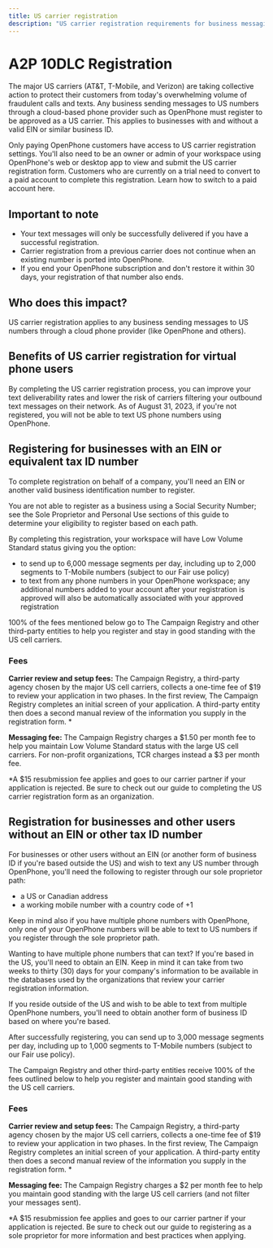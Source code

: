 ```yaml
---
title: US carrier registration
description: "US carrier registration requirements for business messaging"
---
```


# A2P 10DLC Registration

The major US carriers (AT&T, T-Mobile, and Verizon) are taking collective action to protect their customers from today's overwhelming volume of fraudulent calls and texts. Any business sending messages to US numbers through a cloud-based phone provider such as OpenPhone must register to be approved as a US carrier. This applies to businesses with and without a valid EIN or similar business ID.

Only paying OpenPhone customers have access to US carrier registration settings. You'll also need to be an owner or admin of your workspace using OpenPhone's web or desktop app to view and submit the US carrier registration form. Customers who are currently on a trial need to convert to a paid account to complete this registration. Learn how to switch to a paid account here.

## Important to note

- Your text messages will only be successfully delivered if you have a successful registration.
- Carrier registration from a previous carrier does not continue when an existing number is ported into OpenPhone.
- If you end your OpenPhone subscription and don't restore it within 30 days, your registration of that number also ends.

## Who does this impact?

US carrier registration applies to any business sending messages to US numbers through a cloud phone provider (like OpenPhone and others).

## Benefits of US carrier registration for virtual phone users

By completing the US carrier registration process, you can improve your text deliverability rates and lower the risk of carriers filtering your outbound text messages on their network. As of August 31, 2023, if you're not registered, you will not be able to text US phone numbers using OpenPhone.

## Registering for businesses with an EIN or equivalent tax ID number

To complete registration on behalf of a company, you'll need an EIN or another valid business identification number to register.

You are not able to register as a business using a Social Security Number; see the Sole Proprietor and Personal Use sections of this guide to determine your eligibility to register based on each path.

By completing this registration, your workspace will have Low Volume Standard status giving you the option:

- to send up to 6,000 message segments per day, including up to 2,000 segments to T-Mobile numbers (subject to our Fair use policy)
- to text from any phone numbers in your OpenPhone workspace; any additional numbers added to your account after your registration is approved will also be automatically associated with your approved registration

100% of the fees mentioned below go to The Campaign Registry and other third-party entities to help you register and stay in good standing with the US cell carriers.

### Fees

**Carrier review and setup fees:** The Campaign Registry, a third-party agency chosen by the major US cell carriers, collects a one-time fee of $19 to review your application in two phases. In the first review, The Campaign Registry completes an initial screen of your application. A third-party entity then does a second manual review of the information you supply in the registration form. *

**Messaging fee:** The Campaign Registry charges a $1.50 per month fee to help you maintain Low Volume Standard status with the large US cell carriers. For non-profit organizations, TCR charges instead a $3 per month fee.

*A $15 resubmission fee applies and goes to our carrier partner if your application is rejected. Be sure to check out our guide to completing the US carrier registration form as an organization.

## Registration for businesses and other users without an EIN or other tax ID number

For businesses or other users without an EIN (or another form of business ID if you're based outside the US) and wish to text any US number through OpenPhone, you'll need the following to register through our sole proprietor path:

- a US or Canadian address
- a working mobile number with a country code of +1

Keep in mind also if you have multiple phone numbers with OpenPhone, only one of your OpenPhone numbers will be able to text to US numbers if you register through the sole proprietor path.

Wanting to have multiple phone numbers that can text? If you're based in the US, you'll need to obtain an EIN. Keep in mind it can take from two weeks to thirty (30) days for your company's information to be available in the databases used by the organizations that review your carrier registration information.

If you reside outside of the US and wish to be able to text from multiple OpenPhone numbers, you'll need to obtain another form of business ID based on where you're based.

After successfully registering, you can send up to 3,000 message segments per day, including up to 1,000 segments to T-Mobile numbers (subject to our Fair use policy).

The Campaign Registry and other third-party entities receive 100% of the fees outlined below to help you register and maintain good standing with the US cell carriers.

### Fees

**Carrier review and setup fees:** The Campaign Registry, a third-party agency chosen by the major US cell carriers, collects a one-time fee of $19 to review your application in two phases. In the first review, The Campaign Registry completes an initial screen of your application. A third-party entity then does a second manual review of the information you supply in the registration form. *

**Messaging fee:** The Campaign Registry charges a $2 per month fee to help you maintain good standing with the large US cell carriers (and not filter your messages sent).

*A $15 resubmission fee applies and goes to our carrier partner if your application is rejected. Be sure to check out our guide to registering as a sole proprietor for more information and best practices when applying. 